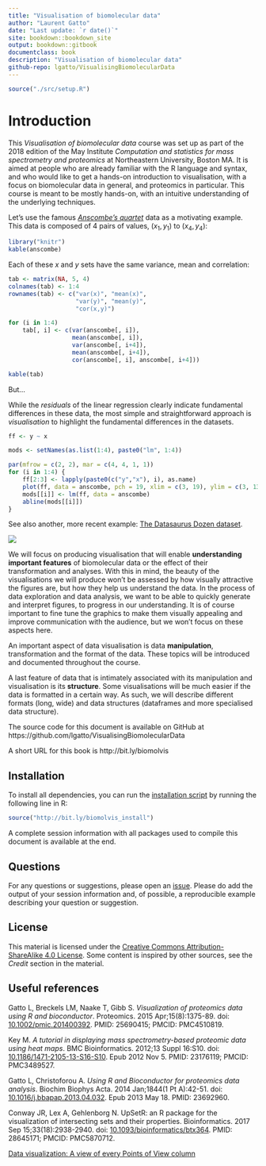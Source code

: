 ```yaml
---
title: "Visualisation of biomolecular data"
author: "Laurent Gatto"
date: "Last update: `r date()`"
site: bookdown::bookdown_site
output: bookdown::gitbook
documentclass: book
description: "Visualisation of biomolecular data"
github-repo: lgatto/VisualisingBiomolecularData
---
```


```r
source("./src/setup.R")
```

# Introduction

This *Visualisation of biomolecular data* course was set up as part of
the 2018 edition of the May Institute *Computation and statistics for
mass spectrometry and proteomics* at Northeastern University, Boston
MA. It is aimed at people who are already familiar with the R language
and syntax, and who would like to get a hands-on introduction to
visualisation, with a focus on biomolecular data in general, and
proteomics in particular. This course is meant to be mostly hands-on,
with an intuitive understanding of the underlying techniques.

Let's use the famous
[*Anscombe's quartet*](https://en.wikipedia.org/wiki/Anscombe%27s_quartet)
data as a motivating example. This data is composed of 4 pairs of
values, $(x_1, y_1)$ to $(x_4, y_4)$:

```r
library("knitr")
kable(anscombe)
```

Each of these $x$ and $y$ sets have the same variance, mean and
correlation:

```r
tab <- matrix(NA, 5, 4)
colnames(tab) <- 1:4
rownames(tab) <- c("var(x)", "mean(x)",
				   "var(y)", "mean(y)",
				   "cor(x,y)")

for (i in 1:4)
	tab[, i] <- c(var(anscombe[, i]),
				  mean(anscombe[, i]),
				  var(anscombe[, i+4]),
				  mean(anscombe[, i+4]),
				  cor(anscombe[, i], anscombe[, i+4]))

```

```r
kable(tab)
```

But...

While the *residuals* of the linear regression clearly indicate
fundamental differences in these data, the most simple and
straightforward approach is *visualisation* to highlight the
fundamental differences in the datasets.

```r
ff <- y ~ x

mods <- setNames(as.list(1:4), paste0("lm", 1:4))

par(mfrow = c(2, 2), mar = c(4, 4, 1, 1))
for (i in 1:4) {
	ff[2:3] <- lapply(paste0(c("y","x"), i), as.name)
	plot(ff, data = anscombe, pch = 19, xlim = c(3, 19), ylim = c(3, 13))
	mods[[i]] <- lm(ff, data = anscombe)
	abline(mods[[i]])
}
```

See also another, more recent example:
[The Datasaurus Dozen dataset](https://www.autodeskresearch.com/publications/samestats).

![](https://d2f99xq7vri1nk.cloudfront.net/DinoSequentialSmaller.gif)



We will focus on producing visualisation that will enable
**understanding important features** of biomolecular data or the
effect of their transformation and analyses. With this in mind, the
beauty of the visualisations we will produce won't be assessed by how
visually attractive the figures are, but how they help us understand
the data. In the process of data exploration and data analysis, we
want to be able to quickly generate and interpret figures, to progress
in our understanding. It is of course important to fine tune the
graphics to make them visually appealing and improve communication
with the audience, but we won't focus on these aspects here.

An important aspect of data visualisation is data **manipulation**,
transformation and the format of the data. These topics will be
introduced and documented throughout the course.

A last feature of data that is intimately associated with its
manipulation and visualisation is its **structure**. Some
visualisations will be much easier if the data is formatted in a
certain way. As such, we will describe different formats (long, wide)
and data structures (dataframes and more specialised data structure).

The source code for this document is available on GitHub at
https://github.com/lgatto/VisualisingBiomolecularData

A short URL for this book is http://bit.ly/biomolvis

## Installation


To install all dependencies, you can run the [installation
script](https://github.com/lgatto/VisualisingBiomolecularData/blob/master/src/install.R)
by running the following line in R:

```r
source("http://bit.ly/biomolvis_install")
```

A complete session information with all packages used to compile this
document is available at the end.

## Questions

For any questions or suggestions, please open an
[issue](https://github.com/lgatto/VisualisingBiomolecularData/issues). Please
do add the output of your session information and, of possible, a
reproducible example describing your question or suggestion.


## License

This material is licensed under the [Creative Commons
Attribution-ShareAlike 4.0
License](http://creativecommons.org/licenses/by-sa/4.0/). Some content
is inspired by other sources, see the *Credit* section in the
material.

## Useful references

Gatto L, Breckels LM, Naake T, Gibb S. *Visualization of proteomics
data using R and bioconductor*. Proteomics. 2015
Apr;15(8):1375-89. doi: [10.1002/pmic.201400392](https://doi.org/10.1002/pmic.201400392).
PMID: 25690415; PMCID: PMC4510819.

Key M. *A tutorial in displaying mass spectrometry-based proteomic
data using heat maps*. BMC Bioinformatics. 2012;13 Suppl
16:S10. doi: [10.1186/1471-2105-13-S16-S10](http://dx.doi.org/10.1186/1471-2105-13-S16-S10). Epub
2012 Nov 5. PMID: 23176119; PMCID: PMC3489527.

Gatto L, Christoforou A. *Using R and Bioconductor for proteomics data
analysis*. Biochim Biophys Acta. 2014 Jan;1844(1 Pt
A):42-51. doi: [10.1016/j.bbapap.2013.04.032](http://dx.doi.org/10.1016/j.bbapap.2013.04.032). Epub
2013 May 18. PMID: 23692960.

Conway JR, Lex A, Gehlenborg N. UpSetR: an R package for the
visualization of intersecting sets and their
properties. Bioinformatics. 2017 Sep 15;33(18):2938-2940. doi:
[10.1093/bioinformatics/btx364](https://doi.org/10.1093/bioinformatics/btx364). PMID:
28645171; PMCID: PMC5870712.


[Data visualization: A view of every Points of View
column](http://blogs.nature.com/methagora/2013/07/data-visualization-points-of-view.html)
